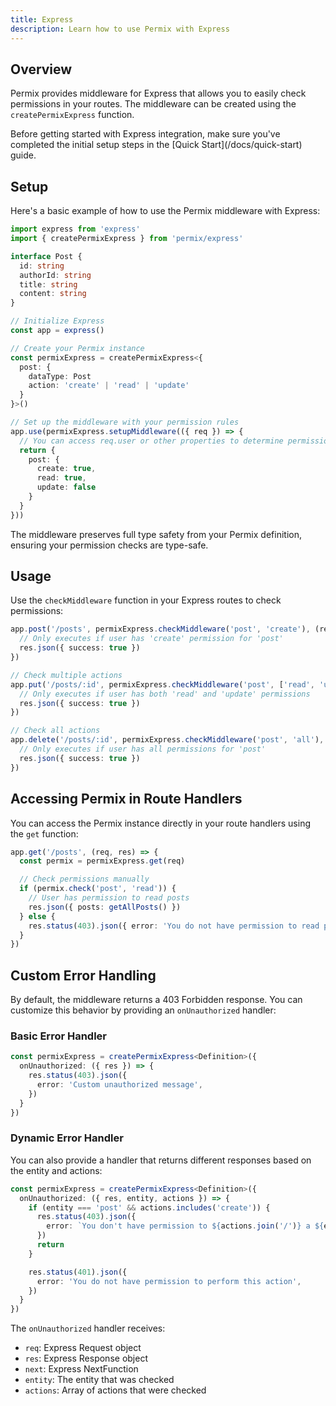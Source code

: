 ```yaml
---
title: Express
description: Learn how to use Permix with Express
---
```


## Overview

Permix provides middleware for Express that allows you to easily check permissions in your routes. The middleware can be created using the `createPermixExpress` function.

<Callout>
Before getting started with Express integration, make sure you've completed the initial setup steps in the [Quick Start](/docs/quick-start) guide.
</Callout>

<Steps>

<Step>

## Setup

Here's a basic example of how to use the Permix middleware with Express:

```ts twoslash
import express from 'express'
import { createPermixExpress } from 'permix/express'

interface Post {
  id: string
  authorId: string
  title: string
  content: string
}

// Initialize Express
const app = express()

// Create your Permix instance
const permixExpress = createPermixExpress<{
  post: {
    dataType: Post
    action: 'create' | 'read' | 'update'
  }
}>()

// Set up the middleware with your permission rules
app.use(permixExpress.setupMiddleware(({ req }) => {
  // You can access req.user or other properties to determine permissions
  return {
    post: {
      create: true,
      read: true,
      update: false
    }
  }
}))
```

<Callout>
The middleware preserves full type safety from your Permix definition, ensuring your permission checks are type-safe.
</Callout>

</Step>

<Step>

## Usage

Use the `checkMiddleware` function in your Express routes to check permissions:

```ts
app.post('/posts', permixExpress.checkMiddleware('post', 'create'), (req, res) => {
  // Only executes if user has 'create' permission for 'post'
  res.json({ success: true })
})

// Check multiple actions
app.put('/posts/:id', permixExpress.checkMiddleware('post', ['read', 'update']), (req, res) => {
  // Only executes if user has both 'read' and 'update' permissions
  res.json({ success: true })
})

// Check all actions
app.delete('/posts/:id', permixExpress.checkMiddleware('post', 'all'), (req, res) => {
  // Only executes if user has all permissions for 'post'
  res.json({ success: true })
})
```

</Step>

<Step>

## Accessing Permix in Route Handlers

You can access the Permix instance directly in your route handlers using the `get` function:

```ts
app.get('/posts', (req, res) => {
  const permix = permixExpress.get(req)

  // Check permissions manually
  if (permix.check('post', 'read')) {
    // User has permission to read posts
    res.json({ posts: getAllPosts() })
  } else {
    res.status(403).json({ error: 'You do not have permission to read posts' })
  }
})
```

</Step>

</Steps>

## Custom Error Handling

By default, the middleware returns a 403 Forbidden response. You can customize this behavior by providing an `onUnauthorized` handler:

### Basic Error Handler

```ts
const permixExpress = createPermixExpress<Definition>({
  onUnauthorized: ({ res }) => {
    res.status(403).json({
      error: 'Custom unauthorized message',
    })
  }
})
```

### Dynamic Error Handler

You can also provide a handler that returns different responses based on the entity and actions:

```ts
const permixExpress = createPermixExpress<Definition>({
  onUnauthorized: ({ res, entity, actions }) => {
    if (entity === 'post' && actions.includes('create')) {
      res.status(403).json({
        error: `You don't have permission to ${actions.join('/')} a ${entity}`,
      })
      return
    }

    res.status(401).json({
      error: 'You do not have permission to perform this action',
    })
  }
})
```

The `onUnauthorized` handler receives:
- `req`: Express Request object
- `res`: Express Response object
- `next`: Express NextFunction
- `entity`: The entity that was checked
- `actions`: Array of actions that were checked
